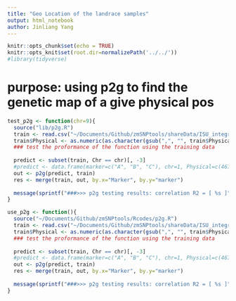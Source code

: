 ```yaml
---
title: "Geo Location of the landrace samples"
output: html_notebook
author: Jinliang Yang
---
```



```r
knitr::opts_chunk$set(echo = TRUE) 
knitr::opts_knit$set(root.dir=normalizePath('../../')) 
#library(tidyverse)
```



# purpose: using p2g to find the genetic map of a give physical pos

```r
test_p2g <- function(chr=9){
  source("lib/p2g.R")
  train <- read.csv("~/Documents/Github/zmSNPtools/shareData/ISU_integrated_IBM_AGPv2_training.csv")
  train$Physical <- as.numeric(as.character(gsub(",", "", train$Physical)))
  ### test the proformance of the function using the training data
  
  predict <- subset(train, Chr == chr)[, -3]
  #predict <- data.frame(marker=c("A", "B", "C"), chr=1, Physical=c(467, 41238467, 164555621)) 
  out <- p2g(predict, train)
  res <- merge(train, out, by.x="Marker", by.y="marker")
  
  message(sprintf("###>>> p2g testing results: correlation R2 = [ %s ]", cor(res$Genetic, res$genetic)))
}

use_p2g <- function(){
  source("~/Documents/Github/zmSNPtools/Rcodes/p2g.R")
  train <- read.csv("~/Documents/Github/zmSNPtools/shareData/ISU_integrated_IBM_AGPv2_training.csv")
  train$Physical <- as.numeric(as.character(gsub(",", "", train$Physical)))
  ### test the proformance of the function using the training data
  
  predict <- subset(train, Chr == chr)[, -3]
  #predict <- data.frame(marker=c("A", "B", "C"), chr=1, Physical=c(467, 41238467, 164555621)) 
  out <- p2g(predict, train)
  res <- merge(train, out, by.x="Marker", by.y="marker")
  
  message(sprintf("###>>> p2g testing results: correlation R2 = [ %s ]", cor(res$Genetic, res$genetic)))
}


```




